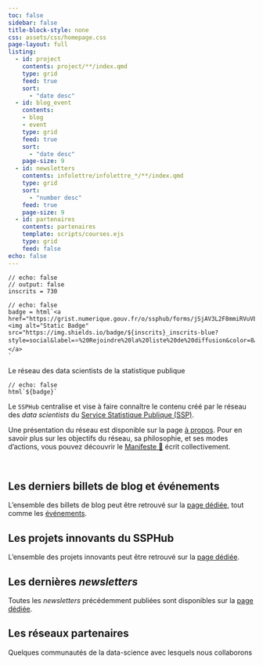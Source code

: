 ```yaml
---
toc: false
sidebar: false
title-block-style: none
css: assets/css/homepage.css
page-layout: full
listing:
  - id: project
    contents: project/**/index.qmd
    type: grid
    feed: true
    sort:
      - "date desc"
  - id: blog_event
    contents: 
    - blog
    - event
    type: grid
    feed: true
    sort:
      - "date desc"
    page-size: 9
  - id: newsletters
    contents: infolettre/infolettre_*/**/index.qmd
    type: grid
    sort:
      - "number desc"
    feed: true
    page-size: 9
  - id: partenaires
    contents: partenaires
    template: scripts/courses.ejs
    type: grid
    feed: false
echo: false
---
```


```ojs
// echo: false
// output: false
inscrits = 730
```

```ojs
// echo: false
badge = html`<a href="https://grist.numerique.gouv.fr/o/ssphub/forms/jSjAV3L2F8mmiRVuVEpfF7/103"><img alt="Static Badge" src="https://img.shields.io/badge/${inscrits}_inscrits-blue?style=social&label=⭐️%20Rejoindre%20la%20liste%20de%20diffusion&color=8A2BE2&link=https%3A%2F%2Fgrist.numerique.gouv.fr%2Fo%2Fssphub%2Fforms%2FjSjAV3L2F8mmiRVuVEpfF7%2F103">
</a>
`
```


::::: {#hero-banner .column-screen}
::: {.grid .column-page}
::: {.headline .g-col-lg-12 .g-col-12 .g-col-md-12}

:::: h1
Le réseau des data scientists de la statistique publique
::::

```ojs
// echo: false
html`${badge}`
```


Le `SSPHub` centralise et vise à faire connaître le contenu créé par
le réseau des _data scientists_ du [Service Statistique Publique (SSP)](https://www.insee.fr/fr/information/1302192).

Une présentation du réseau est 
disponible sur la page [à propos](about.html). 
Pour en savoir plus sur les objectifs du réseau, sa philosophie,
et ses modes d'actions, vous pouvez découvrir le [Manifeste 📜](manifeste.qmd)
écrit collectivement. 

:::



:::

:::::

```{=html}
<br>
```



::: {.column-page}

## Les derniers billets de blog et événements

L'ensemble des billets de blog peut être retrouvé sur la [page dédiée](blog.qmd), tout comme les [événements](event.qmd).


:::: {#blog_event}
::::


## Les projets innovants du SSPHub

L'ensemble des projets innovants peut être retrouvé sur la [page dédiée](project.qmd).


:::: {#project}
::::


## Les dernières _newsletters_

Toutes les _newsletters_ précédemment publiées sont disponibles sur la [page dédiée](infolettre/infolettre.qmd).

:::: {#newsletters}
::::

## Les réseaux partenaires

Quelques communautés de la data-science avec lesquels nous collaborons


:::: {#partenaires}
::::



:::